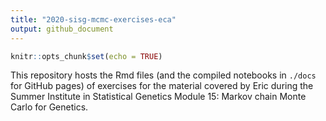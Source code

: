 ```yaml
---
title: "2020-sisg-mcmc-exercises-eca"
output: github_document
---
```


```r
knitr::opts_chunk$set(echo = TRUE)
```

This repository hosts the Rmd files (and the compiled notebooks in `./docs` for GitHub pages)
of exercises for the material covered by Eric during the Summer Institute in
Statistical Genetics Module 15: Markov chain Monte Carlo for Genetics.

